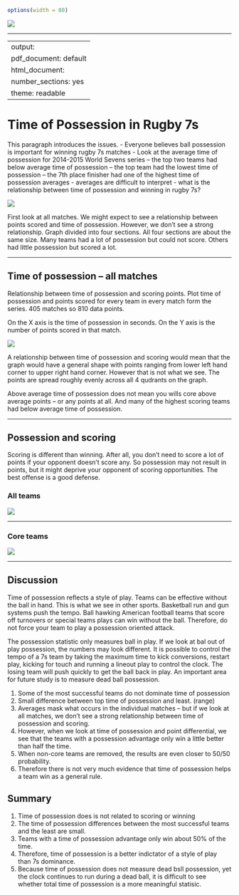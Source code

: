 ```r
options(width = 80)
```

![](/Users/jacobliberman/rugby7s/graphics/s7-analysis.png)
<hr>
---
output:
  pdf_document: default
  html_document:
    number_sections: yes
    theme: readable
---
# Time of Possession in Rugby 7s

This paragraph introduces the issues.
- Everyone believes ball possession is important for winning rugby 7s matches
- Look at the average time of possession for 2014-2015 World Sevens series
-- the top two teams had below average time of possession
-- the top team had the lowest time of possession
-- the 7th place finisher had one of the highest time of possession averages
- averages are difficult to interpret
- what is the relationship between time of possession and winning in rugby 7s?

![](/Users/jacobliberman/rugby7s/Stats/scripts/7s_poss_avg.png)

First look at all matches. We might expect to see a relationship between points scored and time of possession.
However, we don't see a strong relationship.
Graph divided into four sections. All four sections are about the same size. Many teams had a lot of possession but could not score. Others had little possession but scored a lot.
<hr>
## Time of possession -- all matches

Relationship between time of possession and scoring points. Plot time of possession and points scored for every team in every match form the series. 405 matches so 810 data points.

On the X axis is the time of possession in seconds. On the Y axis is the number of points scored in that match.

![](/Users/jacobliberman/rugby7s/Stats/scripts/7s_poss_scoring.png)

A relationship between time of possession and scoring would mean that the graph would have a general shape with points ranging from lower left hand corner to upper right hand corner. However that is not what we see. The points are spread roughly evenly across all 4 qudrants on the graph. 

Above average time of possession does not mean you wills core above average points -- or any points at all. And many of the highest scoring teams had below average time of possession.

<hr>
## Possession and scoring

Scoring is different than winning. After all, you don't need to score a lot of points if your opponent doesn't score any. So possession may not result in points, but it might deprive your opponent of scoring opportunities. The best offense is a good defense.

### All teams
![](/Users/jacobliberman/rugby7s/Stats/scripts/7s_poss_diff_scoring_all.png)
<hr>
### Core teams
![](/Users/jacobliberman/rugby7s/Stats/scripts/7s_poss_diff_scoring_core.png)
<hr>
## Discussion

Time of possession reflects a style of play. Teams can be effective without the ball in hand. This is what we see in other sports. Basketball run and gun systems push the tempo. Ball hawking American football teams that score off turnovers or special teams plays can win without the ball. Therefore, do not force your team to play a possession oriented attack.

The possession statistic only measures ball in play. If we look at bal out of play possession, the numbers may look different. It is possible to control the tempo of a 7s team by taking the maximum time to kick conversions, restart play, kicking for touch and running a lineout play to control the clock. The losing team will push quickly to get the ball back in play. An important area for future study is to measure dead ball possession.

1. Some of the most successful teams do not dominate time of possession
2. Small difference between top time of possession and least. (range)
3. Averages mask what occurs in the individual matches -- but if we look at all matches, we don't see a strong relationship between time of possession and scoring.
4. However, when we look at time of possession and point differential, we see that the teams with a possession advantage only win a little better than half the time.
5. When non-core teams are removed, the results are even closer to 50/50 probability.
6. Therefore there is not very much evidence that time of possession helps a team win as a general rule.

## Summary

1. Time of possession does is not related to scoring or winning
2. The time of possession differences between the most successful teams and the least are small.
3. Teams with a time of possession advantage only win about 50% of the time.
4. Therefore, time of possession is a better indictator of a style of play than 7s dominance.
5. Because time of possession does not measure dead bsll possession, yet the clock continues to run during a dead ball, it is difficult to see whether total time of possession is a more meaningful statisic.
